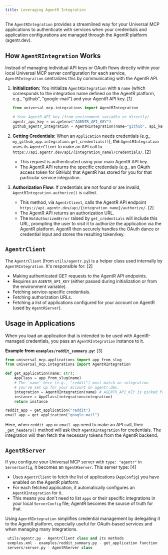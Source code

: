 ```yaml
---
title: Leveraging AgentR Integration
---
```


The `AgentRIntegration` provides a streamlined way for your Universal MCP applications to authenticate with services when your credentials and application configurations are managed through the AgentR platform (agentr.dev).

## How `AgentRIntegration` Works

Instead of managing individual API keys or OAuth flows directly within your local Universal MCP server configuration for each service, `AgentRIntegration` centralizes this by communicating with the AgentR API.

1.  **Initialization:** You initialize `AgentRIntegration` with a `name` (which corresponds to the integration name defined on the AgentR platform, e.g., "github", "google-mail") and your AgentR API key. [1]
    ```python
    from universal_mcp.integrations import AgentRIntegration

    # Your AgentR API key (from environment variable or directly)
    agentr_api_key = os.getenv("AGENTR_API_KEY")
    github_agentr_integration = AgentRIntegration(name="github", api_key=agentr_api_key)
    ```

2.  **Getting Credentials:** When an `Application` needs credentials (e.g., `my_github_app.integration.get_credentials()`), the `AgentRIntegration` uses its `AgentrClient` to make an API call to `https://api.agentr.dev/api/{integration_name}/credentials/`. [2]
    *   This request is authenticated using your main AgentR API key.
    *   The AgentR API returns the specific credentials (e.g., an OAuth access token for GitHub) that AgentR has stored for you for that particular service integration.

3.  **Authorization Flow:** If credentials are not found or are invalid, `AgentRIntegration.authorize()` is called.
    *   This method, via `AgentrClient`, calls the AgentR API endpoint `https://api.agentr.dev/api/{integration_name}/authorize/`. [2]
    *   The AgentR API returns an authorization URL.
    *   The `NotAuthorizedError` raised by `get_credentials` will include this URL, prompting the user to visit it to authorize the application via the AgentR platform. AgentR then securely handles the OAuth dance or credential input and stores the resulting token/key.

## `AgentrClient`

The `AgentrClient` (from `utils/agentr.py`) is a helper class used internally by `AgentRIntegration`. It's responsible for: [2]
*   Making authenticated GET requests to the AgentR API endpoints.
*   Requires an `AGENTR_API_KEY` (either passed during initialization or from the environment variable).
*   Fetching service-specific credentials.
*   Fetching authorization URLs.
*   Fetching a list of applications configured for your account on AgentR (used by `AgentRServer`).

## Usage in Applications

When you load an application that is intended to be used with AgentR-managed credentials, you pass an `AgentRIntegration` instance to it.

**Example from `examples/reddit_summary.py`:** [3]
```python
from universal_mcp.applications import app_from_slug
from universal_mcp.integrations import AgentRIntegration

def get_application(name: str):
    AppClass = app_from_slug(name)
    # The 'name' here (e.g., "reddit") must match an integration
    # you've set up for your account on agentr.dev.
    integration = AgentRIntegration(name) # AGENTR_API_KEY is picked from env by default
    instance = AppClass(integration=integration)
    return instance

reddit_app = get_application("reddit")
email_app = get_application("google-mail")
```
Here, when `reddit_app` or `email_app` need to make an API call, their `_get_headers()` method will ask their `AgentRIntegration` for credentials. The integration will then fetch the necessary tokens from the AgentR backend.

## `AgentRServer`

If you configure your Universal MCP server with `type: "agentr"` in `ServerConfig`, it becomes an `AgentRServer`. This server type: [4]
*   Uses `AgentrClient` to fetch the list of applications (`AppConfig`) you have enabled on the AgentR platform.
*   For each fetched application, it automatically configures an `AgentRIntegration` for it.
*   This means you don't need to list `apps` or their specific integrations in your local `ServerConfig` file; AgentR becomes the source of truth for that.

Using `AgentRIntegration` simplifies credential management by delegating it to the AgentR platform, especially useful for OAuth-based services and when managing many integrations.

``` integrations/integration.py - AgentRIntegration class
 utils/agentr.py - AgentrClient class and its methods
 exmples.xml - examples/reddit_summary.py - get_application function
 servers/server.py - AgentRServer class
```
